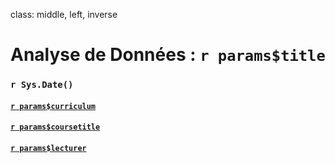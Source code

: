class: middle, left, inverse

# Analyse de Données : `r params$title`

### `r Sys.Date()`

#### [`r params$curriculum`](`r params$homepage_curriculum`)

#### [`r params$coursetitle`](`r params$homepage`)

#### [`r params$lecturer`](http://stephane-v-boucheron.fr)
